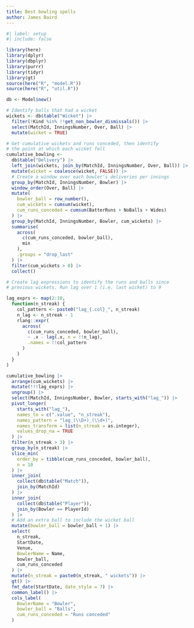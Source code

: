 ```yaml
---
title: Best bowling spells
author: James Baird
---
```


```r
#| label: setup
#| include: false

library(here)
library(dplyr)
library(dbplyr)
library(purrr)
library(tidyr)
library(gt)
source(here("R", "model.R"))
source(here("R", "util.R"))

db <- Model$new()
```

```r
# Identify balls that had a wicket
wickets <- db$table("Wicket") |>
  filter(!Kind %in% !!get_non_bowler_dismissals()) |>
  select(MatchId, InningsNumber, Over, Ball) |>
  mutate(wicket = TRUE)

# Get cumulative wickets and runs conceded, then identify
# the point at which each wicket fell
cumulative_bowling <-
  db$table("Delivery") |>
  left_join(wickets, join_by(MatchId, InningsNumber, Over, Ball)) |>
  mutate(wicket = coalesce(wicket, FALSE)) |>
  # Create a window over each bowler's deliveries per innings
  group_by(MatchId, InningsNumber, Bowler) |>
  window_order(Over, Ball) |>
  mutate(
    bowler_ball = row_number(),
    cum_wickets = cumsum(wicket),
    cum_runs_conceded = cumsum(BatterRuns + NoBalls + Wides)
  ) |>
  group_by(MatchId, InningsNumber, Bowler, cum_wickets) |>
  summarise(
    across(
      c(cum_runs_conceded, bowler_ball),
      min
    ),
    .groups = "drop_last"
  ) |>
  filter(cum_wickets > 0) |>
  collect()

# Create lag expressions to identify the runs and balls since
# previous wickets. Run lag over 1 (i.e. last wicket) to 9

lag_exprs <- map(2:10,
  function(n_streak) {
    col_pattern <- paste0("lag_{.col}_", n_streak)
    n_lag <- n_streak - 1
    rlang::expr(
      across(
        c(cum_runs_conceded, bowler_ball),
        ~ .x - lag(.x, n = !!n_lag),
        .names = !!col_pattern
      )
    )
  }
)

cumulative_bowling |>
  arrange(cum_wickets) |>
  mutate(!!!lag_exprs) |>
  ungroup() |>
  select(MatchId, InningsNumber, Bowler, starts_with("lag_")) |>
  pivot_longer(
    starts_with("lag_"),
    names_to = c(".value", "n_streak"),
    names_pattern = "lag_(\\D+)_(\\d+)",
    names_transform = list(n_streak = as.integer),
    values_drop_na = TRUE
  ) |>
  filter(n_streak > 3) |>
  group_by(n_streak) |>
  slice_min(
    order_by = tibble(cum_runs_conceded, bowler_ball),
    n = 10
  ) |>
  inner_join(
    collect(db$table("Match")),
    join_by(MatchId)
  ) |>
  inner_join(
    collect(db$table("Player")),
    join_by(Bowler == PlayerId)
  ) |>
  # Add an extra ball to include the wicket ball
  mutate(bowler_ball = bowler_ball + 1) |>
  select(
    n_streak,
    StartDate,
    Venue,
    BowlerName = Name,
    bowler_ball,
    cum_runs_conceded
  ) |>
  mutate(n_streak = paste0(n_streak, " wickets")) |>
  gt() |>
  fmt_date(StartDate, date_style = 7) |>
  common_label() |>
  cols_label(
    BowlerName = "Bowler",
    bowler_ball = "Balls",
    cum_runs_conceded = "Runs conceded"
  )
```